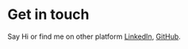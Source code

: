# Get in touch

Say Hi or find me on other platform [LinkedIn](https://www.linkedin.com/in/nicoladeastra/), [GitHub](https://github.com/NicolaDonoastro).